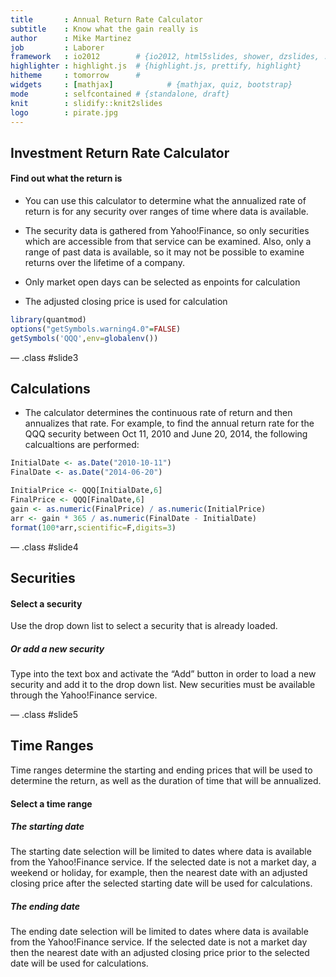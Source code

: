 ```yaml
---
title       : Annual Return Rate Calculator
subtitle    : Know what the gain really is
author      : Mike Martinez
job         : Laborer
framework   : io2012        # {io2012, html5slides, shower, dzslides, ...}
highlighter : highlight.js  # {highlight.js, prettify, highlight}
hitheme     : tomorrow      # 
widgets     : [mathjax]            # {mathjax, quiz, bootstrap}
mode        : selfcontained # {standalone, draft}
knit        : slidify::knit2slides
logo        : pirate.jpg
---
```


## Investment Return Rate Calculator

#### Find out what the return is

- You can use this calculator to determine what the annualized rate of return is for any security over ranges of time where data is available.

- The security data is gathered from Yahoo!Finance, so only securities which are accessible from that service can be examined.  Also, only a range of past data is available, so it may not be possible to examine returns over the lifetime of a company.

- Only market open days can be selected as enpoints for calculation

- The adjusted closing price is used for calculation
```r


library(quantmod)
options("getSymbols.warning4.0"=FALSE)
getSymbols('QQQ',env=globalenv())
```

--- .class #slide3 

## Calculations

- The calculator determines the continuous rate of return and then annualizes that rate.  For example, to find the annual return rate for the QQQ security between Oct 11, 2010 and June 20, 2014, the following calcualtions are performed:


```r
InitialDate <- as.Date("2010-10-11")
FinalDate <- as.Date("2014-06-20")

InitialPrice <- QQQ[InitialDate,6]
FinalPrice <- QQQ[FinalDate,6]
gain <- as.numeric(FinalPrice) / as.numeric(InitialPrice)
arr <- gain * 365 / as.numeric(FinalDate - InitialDate)
format(100*arr,scientific=F,digits=3)
```

--- .class #slide4 

## Securities

#### Select a security

Use the drop down list to select a security that is already loaded.

##### Or add a new security

Type into the text box and activate the "Add" button in order to load a new security and add it to the drop down list.  New securities must be available through the Yahoo!Finance service.

--- .class #slide5 

## Time Ranges

Time ranges determine the starting and ending prices that will be used to determine the return, as well as the duration of time that will be annualized.

#### Select a time range

##### The starting date

The starting date selection will be limited to dates where data is available from the Yahoo!Finance service.  If the selected date is not a market day, a weekend or holiday, for example, then the nearest date with an adjusted closing price after the selected starting date will be used for calculations.

##### The ending date

The ending date selection will be limited to dates where data is available from the Yahoo!Finance service.  If the selected date is not a market day then the nearest date with an adjusted closing price prior to the selected date will be used for calculations.

